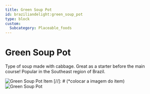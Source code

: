 ```yaml
---
title: Green Soup Pot
id: braziliandelight:green_soup_pot
type: block
custom:
  Subcategory: Placeable_foods
---
```


# Green Soup Pot

Type of soup made with cabbage. Great as a starter before the main course!
Popular in the Southeast region of Brazil.

<p align="left">
    <img src=""
         alt="Green Soup Pot Item"
    />
[//]: # (*colocar a imagem do item)
    <img src="https://file.notion.so/f/f/7a132b8b-fabb-462d-b4d9-5d4f8b95d059/dfd555eb-8979-4f11-9fd6-8a02966d6a73/pote3.png?table=block&id=d249c746-8f49-4663-8e50-9ffa5e8c10cc&spaceId=7a132b8b-fabb-462d-b4d9-5d4f8b95d059&expirationTimestamp=1739779200000&signature=-c81LRkueuGMQDUeJ2r74K0xePCBp3Tffpyi-oi_Xh8&downloadName=pote3.png"
         alt="Green Soup Pot"
    />
</p>